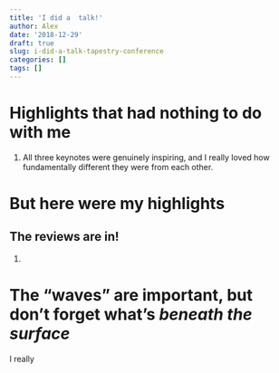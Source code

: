 ```yaml
---
title: 'I did a  talk!'
author: Alex
date: '2018-12-29'
draft: true
slug: i-did-a-talk-tapestry-conference
categories: []
tags: []
---
```




# Highlights that had nothing to do with me

1. All three keynotes were genuinely inspiring, and I really loved how fundamentally different they were from each other.



# But here were my highlights

## The reviews are in!

1. 


# The "waves" are important, but don't forget what's *beneath the surface*

I really 